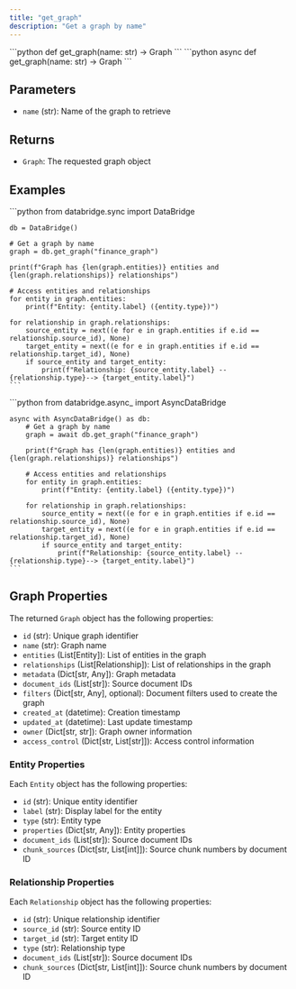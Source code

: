 ```yaml
---
title: "get_graph"
description: "Get a graph by name"
---
```


<Tabs>
  <Tab title="Sync">
    ```python
    def get_graph(name: str) -> Graph
    ```
  </Tab>
  <Tab title="Async">
    ```python
    async def get_graph(name: str) -> Graph
    ```
  </Tab>
</Tabs>

## Parameters

- `name` (str): Name of the graph to retrieve

## Returns

- `Graph`: The requested graph object

## Examples

<Tabs>
  <Tab title="Sync">
    ```python
    from databridge.sync import DataBridge
    
    db = DataBridge()
    
    # Get a graph by name
    graph = db.get_graph("finance_graph")
    
    print(f"Graph has {len(graph.entities)} entities and {len(graph.relationships)} relationships")
    
    # Access entities and relationships
    for entity in graph.entities:
        print(f"Entity: {entity.label} ({entity.type})")
    
    for relationship in graph.relationships:
        source_entity = next((e for e in graph.entities if e.id == relationship.source_id), None)
        target_entity = next((e for e in graph.entities if e.id == relationship.target_id), None)
        if source_entity and target_entity:
            print(f"Relationship: {source_entity.label} --{relationship.type}--> {target_entity.label}")
    ```
  </Tab>
  <Tab title="Async">
    ```python
    from databridge.async_ import AsyncDataBridge
    
    async with AsyncDataBridge() as db:
        # Get a graph by name
        graph = await db.get_graph("finance_graph")
        
        print(f"Graph has {len(graph.entities)} entities and {len(graph.relationships)} relationships")
        
        # Access entities and relationships
        for entity in graph.entities:
            print(f"Entity: {entity.label} ({entity.type})")
        
        for relationship in graph.relationships:
            source_entity = next((e for e in graph.entities if e.id == relationship.source_id), None)
            target_entity = next((e for e in graph.entities if e.id == relationship.target_id), None)
            if source_entity and target_entity:
                print(f"Relationship: {source_entity.label} --{relationship.type}--> {target_entity.label}")
    ```
  </Tab>
</Tabs>

## Graph Properties

The returned `Graph` object has the following properties:

- `id` (str): Unique graph identifier
- `name` (str): Graph name
- `entities` (List[Entity]): List of entities in the graph
- `relationships` (List[Relationship]): List of relationships in the graph
- `metadata` (Dict[str, Any]): Graph metadata
- `document_ids` (List[str]): Source document IDs
- `filters` (Dict[str, Any], optional): Document filters used to create the graph
- `created_at` (datetime):  Creation timestamp
- `updated_at` (datetime): Last update timestamp
- `owner` (Dict[str, str]): Graph owner information
- `access_control` (Dict[str, List[str]]): Access control information

### Entity Properties

Each `Entity` object has the following properties:

- `id` (str): Unique entity identifier
- `label` (str): Display label for the entity
- `type` (str): Entity type
- `properties` (Dict[str, Any]): Entity properties
- `document_ids` (List[str]): Source document IDs
- `chunk_sources` (Dict[str, List[int]]): Source chunk numbers by document ID

### Relationship Properties

Each `Relationship` object has the following properties:

- `id` (str): Unique relationship identifier
- `source_id` (str): Source entity ID
- `target_id` (str): Target entity ID
- `type` (str): Relationship type
- `document_ids` (List[str]): Source document IDs
- `chunk_sources` (Dict[str, List[int]]): Source chunk numbers by document ID